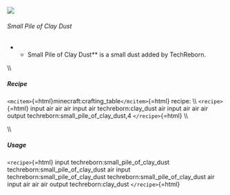 ![](/mods/techreborn/small_pile_of_clay_dust.png)

###### Small Pile of Clay Dust

-   -   Small Pile of Clay Dust** is a small dust added by TechReborn.

\\\\

##### Recipe

`<mcitem>`{=html}minecraft:crafting_table`</mcitem>`{=html} recipe: \\\\
`<recipe>`{=html} input air air air input air techreborn:clay_dust air
input air air air output techreborn:small_pile_of_clay_dust,4
`</recipe>`{=html} \\\\

\\\\

##### Usage

`<recipe>`{=html} input techreborn:small_pile_of_clay_dust
techreborn:small_pile_of_clay_dust air input
techreborn:small_pile_of_clay_dust techreborn:small_pile_of_clay_dust
air input air air air output techreborn:clay_dust `</recipe>`{=html}
